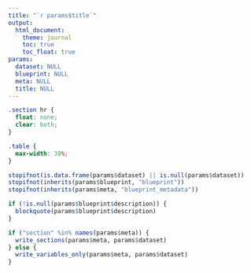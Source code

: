 ```yaml
---
title: "`r params$title`"
output: 
  html_document:
    theme: journal
    toc: true
    toc_float: true
params:
  dataset: NULL
  blueprint: NULL
  meta: NULL
  title: NULL
---
```


```css
.section hr {
  float: none;
  clear: both;
}

.table {
  max-width: 38%;
}
```

```r
stopifnot(is.data.frame(params$dataset) || is.null(params$dataset))
stopifnot(inherits(params$blueprint, "blueprint"))
stopifnot(inherits(params$meta, "blueprint_metadata"))
```

```r
if (!is.null(params$blueprint$description)) {
  blockquote(params$blueprint$description)
}

if ("section" %in% names(params$meta)) {
  write_sections(params$meta, params$dataset)
} else {
  write_variables_only(params$meta, params$dataset)
}
```

